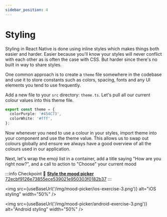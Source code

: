 ```yaml
---
sidebar_position: 4
---
```



# Styling

Styling in React Native is done using inline styles which makes things both easier and harder. Easier because you'll know your styles will never conflict with each other as is often the case with CSS. But harder since there's no built in way to share styles.

One common approach is to create a `theme` file somewhere in the codebase and use it to store constants such as colors, spacing, fonts and any UI elements you tend to use frequently.

Add a new file to your `src` directory: `theme.ts`. Let's pull all our current colour values into this theme file.

```ts
export const theme = {
  colorPurple: '#454C73',
  colorWhite: '#fff',
};
```

Now whenever you need to use a colour in your styles, import theme into your component and use the theme value. This allows us to swap out colours globally and ensure we always have a good overview of all the colours used in our application.

Next, let's wrap the emoji list in a container, add a title saying "How are you right now?", and a call to action to "Choose" your current mood

:::info Checkpoint 🔗
[**Style the mood picker** 72ecbf9126e73855ece539021e950303f0182b37](https://github.com/kadikraman/MoodTracker/commit/72ecbf9126e73855ece539021e950303f0182b37)
:::

<img
  src={useBaseUrl('/img/mood-picker/ios-exercise-3.png')}
  alt="iOS styling"
  width="50%"
/>

<img
  src={useBaseUrl('/img/mood-picker/android-exercise-3.png')}
  alt="Android styling"
  width="50%"
/>
